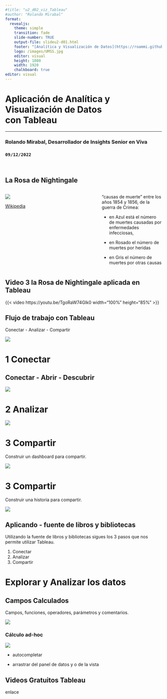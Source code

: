 ```yaml
---
#title: "u2_d02_viz_Tableau"
#author: "Rolando Mirabal"
format: 
  revealjs:
    theme: simple
    transition: fade
    slide-number: TRUE
    output-file: slideu2-d01.html
    footer: "[Analítica y Visualización de Datos](https://roammi.github.io/data_analytics_and_viz_module/)"
    logo: /images/UMSS.jpg
    editor: visual
    height: 1080
    width: 1920
    chalkboard: true
editor: visual
---
```


<h1>Aplicación de Analítica y <br>Visualización de Datos <br> con Tableau</h1>

<hr>

<h3>Rolando Mirabal, Desarrollador de Insights Senior en Viva</h3>

<h3>`09/12/2022`</h3>

<br>

## La Rosa de Nightingale

::: columns
::: {.column width="60%"}
![](images/Nightingale-mortality.jpg)

[Wikipedia](https://en.wikipedia.org/wiki/Florence_Nightingale#/media/File:Nightingale-mortality.jpg){preview-link="true"}
:::

::: {.column width="40%"}
"causas de muerte" entre los años 1854 y 1856, de la guerra de Crimea:

-   en Azul está el número de muertes causadas por enfermedades infecciosas,

-   en Rosado el número de muertes por heridas

-   en Gris el número de muertes por otras causas
:::
:::

## Video 3 la Rosa de Nightingale aplicada en Tableau

{{< video https://youtu.be/TgoRaW74Glk0 width="100%" height="85%" >}}

## Flujo de trabajo con Tableau

Conectar - Analizar - Compartir

![](images/paste-2D2461C5.png)

# 1 Conectar

## **Conectar - Abrir - Descubrir**

![](images/1_connect.png){fig-align="center"}

# 2 Analizar

![](images/paste-05AC66A8.png)

# 3 Compartir

Construir un dashboard para compartir.

![](images/paste-E4784043.png)

# 3 Compartir

Construir una historia para compartir.

![](images/paste-EC8C8EBF.png)

## Aplicando - fuente de libros y bibliotecas

Utilizando la fuente de libros y bibliotecas sigues los 3 pasos que nos permite utilizar Tableau.

1.  Conectar
2.  Analizar
3.  Compartir

# Explorar y Analizar los datos

## Campos Calculados

Campos, funciones, operadores, parámetros y comentarios.

![](images/paste-7B334EEB.png)

### Cálculo ad-hoc

![](images/paste-E981A852.png)

-   autocompletar

-   arrastrar del panel de datos y o de la vista

## Videos Gratuitos Tableau

enlace
